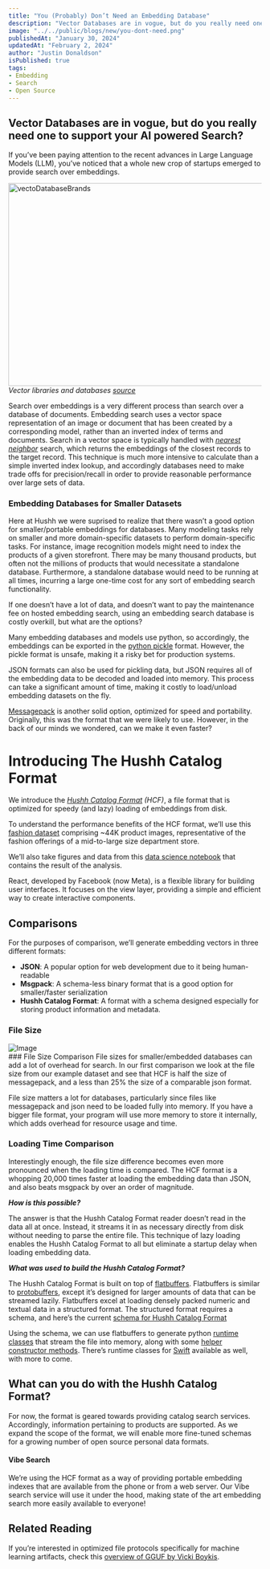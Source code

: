 ```yaml
---
title: "You (Probably) Don’t Need an Embedding Database"
description: "Vector Databases are in vogue, but do you really need one to support your AI powered Search?"
image: "../../public/blogs/new/you-dont-need.png"
publishedAt: "January 30, 2024"
updatedAt: "February 2, 2024"
author: "Justin Donaldson"
isPublished: true
tags:
- Embedding 
- Search
- Open Source
---
```


## Vector Databases are in vogue, but do you really need one to support your AI powered Search?

If you’ve been paying attention to the recent advances in Large Language Models (LLM), you’ve noticed that a whole new crop of startups emerged to provide search over embeddings.

<Image
  src="/blogs/vectoDatabaseBrands.png"
  width="718"
  height="404"
  alt="vectoDatabaseBrands"
  sizes="100vw"
/>
_Vector libraries and databases [source](https://blog.det.life/why-you-shouldnt-invest-in-vector-databases-c0cd3f59d23c)_

Search over embeddings is a very different process than search over a database of documents. Embedding search uses a vector space representation of an image or document that has been created by a corresponding model, rather than an inverted index of terms and documents. Search in a vector space is typically handled with _[nearest neighbor](https://en.wikipedia.org/wiki/K-nearest_neighbors_algorithm_)_ search, which returns the embeddings of the closest records to the target record. This technique is much more intensive to calculate than a simple inverted index lookup, and accordingly databases need to make trade offs for precision/recall in order to provide reasonable performance over large sets of data.

### Embedding Databases for Smaller Datasets

Here at Hushh we were suprised to realize that there wasn’t a good option for smaller/portable embeddings for databases. Many modeling tasks rely on smaller and more domain-specific datasets to perform domain-specific tasks. For instance, image recognition models might need to index the products of a given storefront. There may be many thousand products, but often not the millions of products that would necessitate a standalone database. Furthermore, a standalone database would need to be running at all times, incurring a large one-time cost for any sort of embedding search functionality.

If one doesn’t have a lot of data, and doesn’t want to pay the maintenance fee on hosted embedding search, using an embedding search database is costly overkill, but what are the options?

Many embedding databases and models use python, so accordingly, the embeddings can be exported in the [python pickle](https://docs.python.org/3/library/pickle.html) format. However, the pickle format is unsafe, making it a risky bet for production systems.

JSON formats can also be used for pickling data, but JSON requires all of the embedding data to be decoded and loaded into memory. This process can take a significant amount of time, making it costly to load/unload embedding datasets on the fly.

[Messagepack](https://msgpack.org/index.html) is another solid option, optimized for speed and portability. Originally, this was the format that we were likely to use. However, in the back of our minds we wondered, can we make it even faster?

# Introducing The Hushh Catalog Format
We introduce the _[Hushh Catalog Format](https://github.com/hushh-labs/hushh-vibe-catalog)_ _(HCF)_, a file format that is optimized for speedy (and lazy) loading of embeddings from disk.

To understand the performance benefits of the HCF format, we’ll use this [fashion dataset](https://www.kaggle.com/datasets/paramaggarwal/fashion-product-images-small) comprising ~44K product images, representative of the fashion offerings of a mid-to-large size department store.

We’ll also take figures and data from this [data science notebook](https://github.com/hushh-labs/hushh-vibe-catalog/blob/main/notebooks/Create%20Catalog.ipynb) that contains the result of the analysis.

React, developed by Facebook (now Meta), is a flexible library for building user interfaces. It focuses on the view layer, providing a simple and efficient way to create interactive components.

## Comparisons
For the purposes of comparison, we’ll generate embedding vectors in three different formats:

- **JSON**: A popular option for web development due to it being human-readable
- **Msgpack**: A schema-less binary format that is a good option for smaller/faster serialization
- **Hushh Catalog Format**: A format with a schema designed especially for storing product information and metadata.

### File Size
<div
  style={{
    display: 'flex', 
    justifyContent: 'center', 
    alignItems: 'center', 
    minHeight: '50vh', 
  }}
>
  <Image
    src="/blogs/fileSizeVector.png"
    width={518}
    height={304}
    alt="Image"
    sizes="80vw"
  />
</div>
### File Size Comparison
File sizes for smaller/embedded databases can add a lot of overhead for search. In our first comparison we look at the file size from our example dataset and see that HCF is half the size of messagepack, and a less than 25% the size of a comparable json format.

File size matters a lot for databases, particularly since files like messagepack and json need to be loaded fully into memory. If you have a bigger file format, your program will use more memory to store it internally, which adds overhead for resource usage and time.

### Loading Time Comparison
Interestingly enough, the file size difference becomes even more pronounced when the loading time is compared. The HCF format is a whopping 20,000 times faster at loading the embedding data than JSON, and also beats msgpack by over an order of magnitude.

***How is this possible?***

The answer is that the Hushh Catalog Format reader doesn’t read in the data all at once. Instead, it streams it in as necessary directly from disk without needing to parse the entire file. This technique of lazy loading enables the Hushh Catalog Format to all but eliminate a startup delay when loading embedding data.

***What was used to build the Hushh Catalog Format?***

The Hushh Catalog Format is built on top of [flatbuffers](https://flatbuffers.dev/). Flatbuffers is similar to [protobuffers](https://protobuf.dev/), except it’s designed for larger amounts of data that can be streamed lazily. Flatbuffers excel at loading densely packed numeric and textual data in a structured format. The structured format requires a schema, and here’s the current [schema for Hushh Catalog Format](https://github.com/hushh-labs/hushh-vibe-catalog/blob/main/schemas/hushh-catalog.fbs)

Using the schema, we can use flatbuffers to generate python [runtime classes](https://github.com/hushh-labs/hushh-vibe-catalog/blob/main/python/src/hushh/hcf/Catalog.py) that stream the file into memory, along with some [helper constructor methods](https://github.com/hushh-labs/hushh-vibe-catalog/blob/main/python/src/hushh/catalog.py). There’s runtime classes for [Swift](https://github.com/hushh-labs/hushh-vibe-catalog/blob/main/swift/Sources/hushh-catalog_generated.swift) available as well, with more to come.

## What can you do with the Hushh Catalog Format?

For now, the format is geared towards providing catalog search services. Accordingly, information pertaining to products are supported. As we expand the scope of the format, we will enable more fine-tuned schemas for a growing number of open source personal data formats.

#### Vibe Search
We’re using the HCF format as a way of providing portable embedding indexes that are available from the phone or from a web server. Our Vibe search service will use it under the hood, making state of the art embedding search more easily available to everyone!

## Related Reading
If you’re interested in optimized file protocols specifically for machine learning artifacts, check this [overview of GGUF by Vicki Boykis](https://vickiboykis.com/2024/02/28/gguf-the-long-way-around/).
